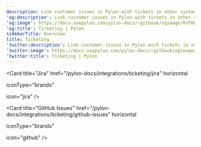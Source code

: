 ---
description: Link customer issues in Pylon with tickets in other systems.
'og:description': Link customer issues in Pylon with tickets in other systems.
'og:image': https://docs.usepylon.com/pylon-docs/~gitbook/ogimage/RtPOklCsDVhGFKTk1bom
'og:title': Ticketing | Pylon
sidebarTitle: Overview
title: Ticketing
'twitter:description': Link customer issues in Pylon with tickets in other systems.
'twitter:image': https://docs.usepylon.com/pylon-docs/~gitbook/ogimage/RtPOklCsDVhGFKTk1bom
'twitter:title': Ticketing | Pylon
---
<Card
title="Linear"
href="/pylon-docs/integrations/ticketing/linear"
horizontal
iconType="duotone"
icon="circle-arrow-up-right"
/>

<Card
title="Jira"
href="/pylon-docs/integrations/ticketing/jira"
horizontal

iconType="brands"

icon="jira"
/>

<Card
title="Asana"
href="/pylon-docs/integrations/ticketing/asana"
horizontal
iconType="duotone"
icon="triangle"
/>

<Card
title="GitHub Issues"
href="/pylon-docs/integrations/ticketing/github-issues"
horizontal

iconType="brands"

icon="github"
/>
